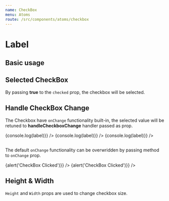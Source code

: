 ```yaml
---
name: CheckBox
menu: Atoms
route: /src/components/atoms/checkbox
---
```



# Label

<Props of={CheckBox} />

## Basic usage

<Playground>
    <CheckBox name="gender" value="male" label="Male" />
</Playground>


## Selected CheckBox

By passing **true** to the `checked` prop, the checkbox will be selected.

<Playground>
    <CheckBox name="gender" value="male" label="Male" checked={true} />
</Playground>

## Handle CheckBox Change

The Checkbox have `onChange` functionality built-in, the selected value will be retuned to **handleCheckboxChange** handler passed as prop.

<Playground>
    <CheckBox name="gender" value="male" label="Male" checked={true} handleCheckboxChange={(label) => {console.log(label)}} />
    <CheckBox name="gender" value="female" label="Female" handleCheckboxChange={(label) => {console.log(label)}} />
    <CheckBox name="gender" value="other" label="Other" handleCheckboxChange={(label) => {console.log(label)}} />
</Playground>

## 

The default `onChange` functionality can be overwridden by passing method to `onChange` prop.

<Playground>
    <CheckBox name="gender" value="male" label="Male" checked={true} onChange={() => {alert('CheckBox Clicked')}} />
    <CheckBox name="gender" value="female" label="Female" onChange={() => {alert('CheckBox Clicked')}} />
</Playground>

## Height & Width

`Height` and `Width` props are used to change checkbox size.

<Playground>
    <CheckBox name="gender" value="male" label="Male" checked={true} height="30px" width="30px" />
</Playground>